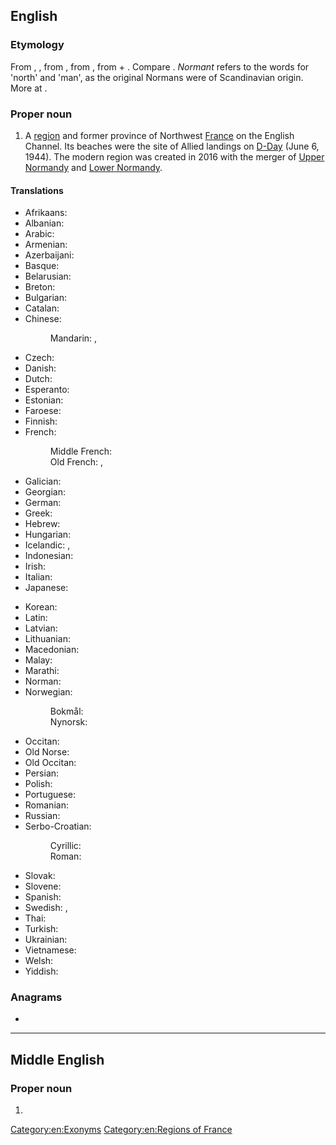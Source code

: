 ==English==
{{wikipedia}}

===Etymology===
From {{inh|en|enm|Normandie}}, {{m|enm|Normandye}}, from {{inh|en|ang|Normandiġ}}, from {{der|en|fro|Normendie}}, from {{m|fro|normant}} + {{m|fro|-ie}}. Compare {{cog|non|Norðmanndi|t=Normandy}}. ''Normant'' refers to the {{der|en|gem}} words for 'north' and 'man', as the original Normans were of Scandinavian origin. More at {{l|en|Norman}}.

===Proper noun===
{{en-proper noun}}

# A [[region]] and former province of Northwest [[France]] on the English Channel. Its beaches were the site of Allied landings on [[D-Day]] (June 6, 1944). The modern region was created in 2016 with the merger of [[Upper Normandy]] and [[Lower Normandy]].

====Translations====
{{trans-top|region of France}}
* Afrikaans: {{t|af|Normandië}}
* Albanian: {{t|sq|Normandia}}
* Arabic: {{t|ar|نُورْمَانْدِي|f}}
* Armenian: {{t|hy|Նորմանդիա}}
* Azerbaijani: {{t|az|Normandiya}}
* Basque: {{t|eu|Normandia}}
* Belarusian: {{t|be|Нармандыя|f}}
* Breton: {{t|br|Normandi}}
* Bulgarian: {{t|bg|Нормандия|f|tr=Normándija|sc=Cyrl}}
* Catalan: {{t|ca|Normandia|f}}
* Chinese:
*: Mandarin: {{t+|cmn|諾曼底|sc=Hani}}, {{t+|cmn|诺曼底|tr=Nuòmàndǐ|sc=Hani}}
* Czech: {{t+|cs|Normandie|f}}
* Danish: {{t|da|Normandiet}}
* Dutch: {{t+|nl|Normandië|n}}
* Esperanto: {{t|eo|Normandio}}
* Estonian: {{t|et|Normandia}}
* Faroese: {{t|fo|Norðmandíið|n}}
* Finnish: {{t+|fi|Normandia}}
* French: {{t+|fr|Normandie|f}}
*: Middle French: {{t|frm|Normendie}}
*: Old French: {{t|fro|Normandie}}, {{t|fro|Normendie}}
* Galician: {{t+|gl|Normandía|f}}
* Georgian: {{t|ka|ნორმანდია}}
* German: {{t+|de|Normandie|f}}
* Greek: {{t|el|Νορμανδία|f}}
* Hebrew: {{t|he|נורמנדי|f|tr=normandi}}
* Hungarian: {{t+|hu|Normandia}}
* Icelandic: {{t|is|Norðmandí|n}}, {{t|is|Normandí|n}}
* Indonesian: {{t|id|Normandia}}
* Irish: {{t|ga|Normainn|f|alt=An Normainn}}
* Italian: {{t+|it|Normandia|f}}
* Japanese: {{t|ja|ノルマンディー|tr=Norumandī|sc=Jpan}}
{{trans-mid}}
* Korean: {{t|ko|노르망디}}
* Latin: {{t|la|Normannia|f}}
* Latvian: {{t|lv|Normandija|f}}
* Lithuanian: {{t|lt|Normandija|f}}
* Macedonian: {{t|mk|Нормандија|f}}
* Malay: {{t|ms|Normandie}}
* Marathi: {{t|mr|नॉर्मंडी|tr=nǒrmaṃḍī|sc=Deva}}
* Norman: {{t|nrf|Nouormandie|f}}
* Norwegian:
*: Bokmål: {{t|nb|Normandie|f}}
*: Nynorsk: {{t|nn|Normandie|f}}
* Occitan: {{t|oc|Normandia|f}}
* Old Norse: {{t|non|Norðmandí|n}}
* Old Occitan: {{t|pro|Normandia}}
* Persian: {{t+|fa|نرماندی|tr=Normândî}}
* Polish: {{t+|pl|Normandia|f}}
* Portuguese: {{t+|pt|Normandia|f}}
* Romanian: {{t|ro|Normandia|f}}
* Russian: {{t+|ru|Норма́ндия|f}}
* Serbo-Croatian:
*: Cyrillic: {{t|sh|Нормандија|f}}
*: Roman: {{t+|sh|Normandija|f}}
* Slovak: {{t|sk|Normandia|f}}
* Slovene: {{t+|sl|Normandíja|f}}
* Spanish: {{t|es|Normandía|f}}
* Swedish: {{t|sv|Normandie|n}}, {{t|sv|Normandiet|n}}
* Thai: {{t|th|นอร์ม็องดี|tr=nɔɔr-mɔng-dii}}
* Turkish: {{t+|tr|Normandiya}}
* Ukrainian: {{t|uk|Нормандія|f}}
* Vietnamese: {{t|vi|Normandie}}
* Welsh: {{t|cy|Normandi}}
* Yiddish: {{t|yi|נאָרמאַנדי|f}}
{{trans-bottom}}

===Anagrams===
* {{anagrams|en|a=admnnory|andronym|monandry}}

[[Category:en:Exonyms]]
[[Category:en:Regions of France]]

----

==Middle English==

===Proper noun===
{{head|enm|proper noun}}

# {{alt form|lang=enm|Normandie}}